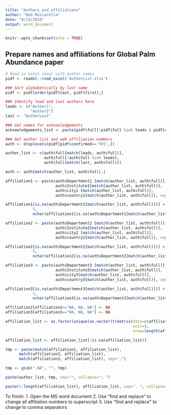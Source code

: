 ```yaml
---
title: "Authors_and_affiliations"
author: "Bob Muscarella"
date: "8/13/2019"
output: word_document
---
```


```r
knitr::opts_chunk$set(echo = TRUE)
```

## Prepare names and affiliations for Global Palm Abundance paper
```r

# Read in excel sheet with author names
pidf <- readxl::read_excel('AuthorList.xlsx')

### Sort alphabetically by last name
pidf <- pidf[order(pidf$last, pidf$first),]

### Identify lead and last authors here
leads <- c("Author1",
           "Author2")
last <- "AuthorLast"

### Get names for acknowledgements
acknowledgements_list <- paste(pidf$full[!pidf$full %in% leads & pidf$confirmed=="ACK"], collapse=", ")

### Get author list and add affiliation numbers
auth <- droplevels(pidf[pidf$confirmed=='YES',])

author_list <- c(auth$full[match(leads, auth$full)], 
                 auth$full[!auth$full %in% leads], 
                 auth$full[match(last, auth$full)])

auth <- auth[match(author_list, auth$full),]

affiliation1 <- paste(auth$Department1 [match(author_list, auth$full)],
                      auth$Institute1[match(author_list, auth$full)],
                      auth$city1 [match(author_list, auth$full)],
                      auth$country1[match(author_list, auth$full)], sep=', ')

affiliation1[is.na(auth$Department1[match(author_list, auth$full)])] <- substring(affiliation1[is.na(auth$Department1[match(author_list, auth$full)])], 
            5, 
            nchar(affiliation1[is.na(auth$Department1[match(author_list, auth$full)])]))

affiliation2 <- paste(auth$Department2 [match(author_list, auth$full)],
                      auth$Institute2[match(author_list, auth$full)],
                      auth$city2 [match(author_list, auth$full)],
                      auth$country2[match(author_list, auth$full)], sep=', ')

affiliation2[is.na(auth$Department2[match(author_list, auth$full)])] <- substring(affiliation2[is.na(auth$Department2[match(author_list, auth$full)])], 
            5, 
            nchar(affiliation2[is.na(auth$Department2[match(author_list, auth$full)])]))

affiliation3 <- paste(auth$Department3 [match(author_list, auth$full)],
                      auth$Institute3[match(author_list, auth$full)],
                      auth$city3[match(author_list, auth$full)],
                      auth$country3[match(author_list, auth$full)], sep=', ')

affiliation3[is.na(auth$Department3[match(author_list, auth$full)])] <- substring(affiliation3[is.na(auth$Department3[match(author_list, auth$full)])], 
            5, 
            nchar(affiliation3[is.na(auth$Department3[match(author_list, auth$full)])]))

affiliation2[affiliation2=="NA, NA, NA"] <- NA
affiliation3[affiliation3=="NA, NA, NA"] <- NA

affiliation_list <- as.factor(unique(as.vector(t(matrix(data=c(affiliation1, affiliation2, affiliation3), 
                                                        ncol=3, 
                                                        nrow=length(affiliation1))))))

affiliation_list <- affiliation_list[!is.na(affiliation_list)]

tmp <- paste(match(affiliation1, affiliation_list),
      match(affiliation2, affiliation_list),
      match(affiliation3, affiliation_list), sep=",")

tmp <- gsub(",NA", "", tmp)

paste(author_list, tmp, sep="", collapse="; ")

```


```r

paste(1:length(affiliation_list), affiliation_list, sep=". ", collapse="\n")

```

To finish:
1. Open the MS word document
2. Use "find and replace" to change all affiliation numbers to superscript
3. Use "find and replace" to change to comma separators












